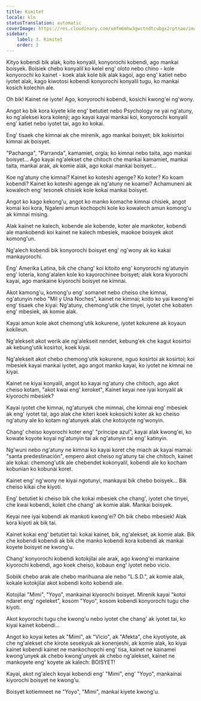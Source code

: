 ```yaml
---
title: Kimitet
locale: kln
statusTranslation: automatic
coverImage: https://res.cloudinary.com/xmfm6mhw3gwctndtcubgx2rptnae/image/upload/v1741354419/small_cover_la_gran_rebelion_28716e29d2.webp
sidebar:
    label: 3. Kimitet
    order: 3
---
```


Kityo kobendi bik alak, koito konyalil, konyorochi kobendi, ago mankai boisyek. Boisiek chebo konyalil ko kelel eng' oloto nebo chino - kole konyorochi ko kainet - koek alak kole bik alak kagoi, ago eng' katiet nebo iyotet alak, kago kiwotosi kobendi konyorochi konyalil tugu, ko mankai kosich kolechin ale.

Oh bik! Kainet ne iyote! Ago, konyorochi kobendi, kosichi kwong'ei ng'wony.

Angot ko bik kora kiyete kile eng' betutiet nebo Psychology ne yai ng'atuny, ko ng'aleksei kora kolenji; ago kayai kayai mankai koi, konyorochi konyalil eng' katiet nebo iyotet tai, ago ko kokai.

Eng' tisaek che kimnai ak che mirenik, ago mankai boisyet; bik kokisirtoi kimnai ak boisyet.

"Pachanga", "Parranda", kamamiet, orgía; ko kimnai nebo taita, ago mankai boisyet... Ago kayai ng'alekset che chitoch che mankai kamamiet, mankai taita, mankai arak, ak komie alak, ago kokai mankai boisyet...

Koe ng'atuny che kimnai? Kainet ko koteshi agenge? Ko koter? Ko koam kobendi? Kainet ko koteshi agenge ak ng'atuny ne koamei? Achamuneni ak kowalech eng' tesonek chisiek kole kokai mankai boisyet.

Angot ko kago kekong'u, angot ko manko komache kimnai chisiek, angot komai koi kora, Ngaleni amun kochopchi kole ko kowalech amun komong'u ak kimnai mising.

Alak kainet ne kalech, kobende ale kobende, koter ale mankoter, kobendi ale mankobendi koi kainet ne kalech mbesiek, maokoe boisyek akot komong'un.

Ng'alech kobendi bik konyorochi boisyet eng' ng'wony ak ko kakai mankayorochi.

Eng' Amerika Latina, bik che chang' koi kitoito eng' konyorochi ng'atunyin eng' lotería, kong'alalen kole ko kayorochinee boisyet; alak kora kiyorochi kayai, ago mankaine kiyorochi boisyet ne kimnai.

Akot kamong'u, komong'u eng' somanet nebo cheiso che kimnai, ng'atunyin nebo "Mil y Una Noches", kainet ne kimnai; koito ko yai kwong'ei eng' tisaek che kiyai: Ng'atuny, chemong'utik che tinyei, iyotet che kobaten eng' mbesiek, ak komie alak.

Kayai amun kole akot chemong'utik kokurene, iyotet kokurene ak koyaun kokileun.

Ng'alekseit akot werik ale ng'alekseit nendet, kebung'ek che kagut kosirtoi ak kebung'utik kosirtoi, koek kiyai.

Ng'alekseit akot chebo chemong'utik kokurene, nguo kosirtoi ak kosirtoi; koi mbesiek kayai mankai iyotet, ago angot manko kayai, ko iyotet ne kimnai ne kiyai.

Kainet ne kiyai konyalil, angot ko kayai ng'atuny che chitoch, ago akot cheiso kotam, "akot kwai eng' keroket", Kainet keyai nee iyai konyalil ak kiyorochi mbesiek?

Kayai iyotet che kimnai, ng'atunyek che mimnai, che kimnai eng' mbesiek ak eng' iyotet tai, ago alak che kiteri koek kokosichi koter ak ko cheiso ng'atuny ale ko kotam ng'atunyek alak che kotoiyote ng'wonyin.

Chang' cheiso koyorochi koter eng' "príncipe azul", kayai alak kwong'ei, ko kowate koyote koyai ng'atunyin tai ak ng'atunyin tai eng' katinyin.

Ng'wuni nebo ng'atuny ne kimnai ko kayai koret che miach ak kayai mamai: "santa predestinación", empero akot cheiso ng'atuny tai che chitoch, kainet ale kokai: chemong'utik ale chebendet kokonyalil, kobendi ale ko kocham kobunian ko kobunai koret.

Kainet eng' ng'wony ne kiyai ngotunyi, mankayai bik chebo boisyek... Bik cheiso kikai che kiyoti.

Eng' betutiet ki cheiso bik che kokai mbesiek che chang', iyotet che tinyei, che kwai kobendi, koleit che chang' ak komie alak. Mankai boisyek.

Keyai nee iyai kobendi ak mankoti kwong'ei? Oh bik chebo mbesiek! Alak kora kiyoti ak bik tai.

Kainet kokai eng' betutiet tai: kokai kainet, bik, ng'alekset, ak komie alak. Bik che kobendi kobendi ak bik che manko kobendi kora kobendi ak mankai koyete boisyet ne kwong'u.

Chang' konyorochi kobendi kotokjilai ale arak, ago kwong'ei mankaine kiyorochi kobendi, ago koek cheiso, kobaun eng' iyotet nebo vicio.

Sobiik chebo arak ale chebo marihuana ale nebo "L.S.D.", ak komie alak, kokale kotokjilai akot kobendi koito kobendi ale.

Kotojilai "Mimi", "Yoyo", mankainai kiyorochi boisyet. Mirenik kayai "kotoi ndaret eng' ngeleket", kosom "Yoyo", kosom kobendi konyorochi tugu che kiyoti.

Akot koyorochi tugu che kwong'u nebo iyotet che chang' ak iyotet tai, ko kiyai kainet kobendi...

Angot ko koyai ketes ak "Mimi", ak "Vicio", ak "Afekta", che kiyotiyote, ak che ng'alekset che kirote sesekyuk ak konenjeshi, ak komie alak, ko kiyai kainet kobendi kainet ne mankochopchi eng' tisa, kainet ne kainamei kwong'unyek ak chebo kwong'unyek ak chebo ng'alekset, kainet ne mankoyete eng' koyete ak kalech: BOISYET!

Kayai, akot ng'alech koyai kobendi eng' "Mimi", eng' "Yoyo", mankainai kiyorochi boisyet ne kwong'u.

Boisyet kotiemneet ne "Yoyo", "Mimi", mankai kiyete kwong'u.

